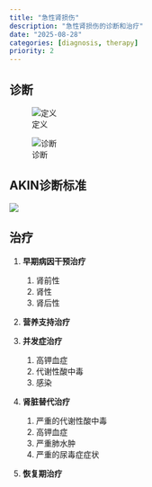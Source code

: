 ```yaml
---
title: "急性肾损伤"
description: "急性肾损伤的诊断和治疗"
date: "2025-08-28"
categories: [diagnosis, therapy]
priority: 2
---
```


## 诊断

::: {#fig-aki layout-ncol="2"}
![定义](images/paste-1.png)

![诊断](images/paste-2.png)
:::

::: callout-note
## AKIN诊断标准

![](images/paste-3.png)
:::

## 治疗

1.  **早期病因干预治疗**

    1.  肾前性
    2.  肾性
    3.  肾后性

2.  **营养支持治疗**

3.  **并发症治疗**

    1.  高钾血症
    2.  代谢性酸中毒
    3.  感染

4.  **肾脏替代治疗**

    1.  严重的代谢性酸中毒
    2.  高钾血症
    3.  严重肺水肿
    4.  严重的尿毒症症状

5.  **恢复期治疗**
